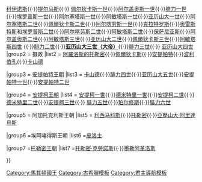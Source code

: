 {{Navbox
|name   = 马其顿国王
|title  = [[马其顿王国|马其顿]][[马其顿国王列表|历代国王]] 
|image  = [[Image:Vergiasun.svg|50px|right|韦尔吉纳太阳]]

|group1 = [[阿吉德王朝]]
|list1  = [[卡拉诺斯]]{{·}}[[科伊诺斯]]{{·}}[[提尔马斯]]{{·}} [[佩尔狄卡斯一世]]{{·}}[[阿尔盖奥斯一世]]{{·}}[[腓力一世 (马其顿)|腓力一世]]{{·}}[[埃罗普斯一世]]{{·}}[[阿爾塞塔斯一世 (馬其頓)|阿尔塞塔斯一世]]{{·}}[[阿敏塔斯一世]]{{·}}[[亚历山大一世 (马其顿)|亚历山大一世]]{{·}}[[阿尔塞塔斯二世]]{{·}}[[佩爾狄卡斯二世]]{{·}}[[阿尔喀劳斯一世]]{{·}}[[克拉特罗斯]]{{·}}[[奥雷斯特斯]]和[[埃罗普斯二世]]{{·}}[[阿尔喀劳斯二世]]{{·}}[[阿敏塔斯二世]]{{·}}[[保萨尼亚斯]]{{·}}[[阿尔盖奥斯二世]]{{·}}[[阿敏塔斯三世]]{{·}}[[亚历山大二世 (马其顿)|亚历山大二世]]{{·}}[[佩爾狄卡斯三世]]{{·}}[[阿敏塔斯四世]] {{·}}[[腓力二世 (马其顿)|腓力二世]]{{·}}[[亚历山大大帝|'''亚历山大三世（大帝）''']]{{·}}[[腓力三世 (马其顿)|腓力三世]]{{·}}  [[亚历山大四世 (马其顿)|亚历山大四世]]<br>

|group2 = 摄政 
|list2  = [[阿羅洛斯的托勒密]]{{·}}[[佩爾狄卡斯]]{{·}}[[安提帕特]]{{·}}[[波利伯孔]]{{·}}[[卡山德]]

|group3 = [[安提帕特王朝]]
|list3  = [[卡山德]]{{·}}[[腓力四世 (马其顿)|腓力四世]]{{·}}[[亚历山大五世 (马其顿)|亚历山大五世]]{{·}}[[安提帕特一世]]{{·}}[[安提帕特·厄特賽阿斯|安提帕特二世]]

|group4 = [[安提柯王朝]]
|list4  = [[安提柯一世]]{{·}}[[德米特里一世 (马其顿)|德米特里一世]]{{·}}[[安提柯二世]]{{·}}[[德米特里二世 (马其顿)|德米特里二世]]{{·}}[[安提柯三世]]{{·}}  [[腓力五世 (马其顿)|腓力五世]]{{·}}[[珀尔修斯 (马其顿)|珀尔修斯]]{{·}}[[安德里斯库斯|腓力六世]]

|group5 = 阿加托克利斯王朝
|list5  = [[利西马科斯]]{{·}}[[托勒密 (利西馬科斯之子)|托勒密]]{{·}}[[亞歷山大·阿里達烏斯]]

|group6 =埃阿喀得斯王朝
|list6  =[[皮洛士]]

|group7 =[[托勒密王朝]]
|list7  =[[托勒密·克勞諾斯]]{{·}}[[墨勒阿革洛斯 (國王)|墨勒阿革洛斯]]

}}<noinclude>
{{collapsible option}}
[[Category:馬其頓國王]]
[[Category:古希臘模板]]
[[Category:君主導航模板]]
</noinclude>